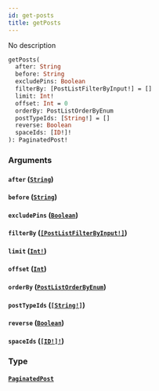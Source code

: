 ```yaml
---
id: get-posts
title: getPosts
---
```


No description

```graphql
getPosts(
  after: String
  before: String
  excludePins: Boolean
  filterBy: [PostListFilterByInput!] = []
  limit: Int!
  offset: Int = 0
  orderBy: PostListOrderByEnum
  postTypeIds: [String!] = []
  reverse: Boolean
  spaceIds: [ID!]!
): PaginatedPost!

```

### Arguments

#### `after` ([`String`](/docs/graphql/scalars/string))

#### `before` ([`String`](/docs/graphql/scalars/string))

#### `excludePins` ([`Boolean`](/docs/graphql/scalars/boolean))

#### `filterBy` ([`[PostListFilterByInput!]`](/docs/graphql/inputs/post-list-filter-by-input))

#### `limit` ([`Int!`](/docs/graphql/scalars/int))

#### `offset` ([`Int`](/docs/graphql/scalars/int))

#### `orderBy` ([`PostListOrderByEnum`](/docs/graphql/enums/post-list-order-by-enum))

#### `postTypeIds` ([`[String!]`](/docs/graphql/scalars/string))

#### `reverse` ([`Boolean`](/docs/graphql/scalars/boolean))

#### `spaceIds` ([`[ID!]!`](/docs/graphql/scalars/id))

### Type

#### [`PaginatedPost`](/docs/graphql/objects/paginated-post)
